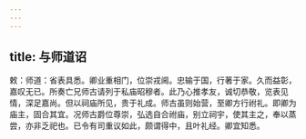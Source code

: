 ```yaml
---
---
---
```

title: 与师道诏
---



敕：师道：省表具悉。卿业重相门，位崇戎阃。忠输于国，行著于家。久而益彰，嘉叹无已。所奏亡兄师古请列于私庙昭穆者。此乃心推孝友，诚切恭敬，览表见情，深足嘉尚。但以祠庙所见，贵于礼成。师古虽则始营，至卿方行祔礼。即卿为庙主，固合其宜。况师古爵位尊崇，弘选自合祔庙，别立祠宇，使其主之，奉以蒸尝，亦非乏祀也。已令有司重议如此，颇谓得中，且叶礼经。卿宜知悉。